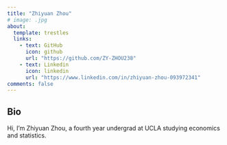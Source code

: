 ```yaml
---
title: "Zhiyuan Zhou"
# image: .jpg
about:
  template: trestles
  links:
    - text: GitHub
      icon: github
      url: "https://github.com/ZY-ZHOU238"
    - text: Linkedin
      icon: linkedin
      url: "https://www.linkedin.com/in/zhiyuan-zhou-093972341"
comments: false
---
```

::: {.column-page}

## Bio

Hi, I'm Zhiyuan Zhou, a fourth year undergrad at UCLA studying economics and statistics. 

:::

